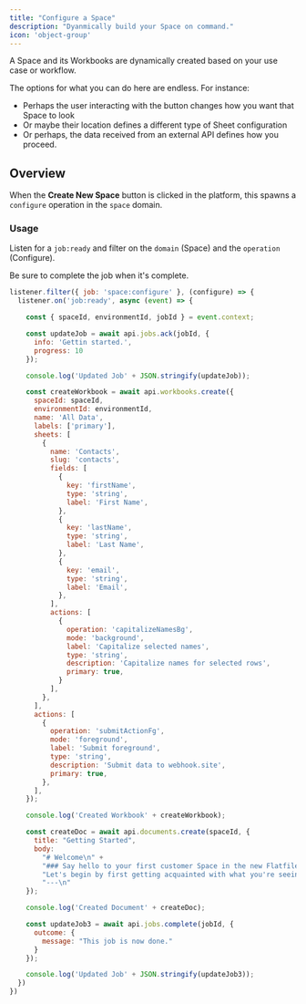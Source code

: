 ```yaml
---
title: "Configure a Space"
description: "Dyanmically build your Space on command."
icon: 'object-group'
---
```


A Space and its Workbooks are dynamically created based on your use case or workflow. 

The options for what you can do here are endless. For instance:
- Perhaps the user interacting with the button changes how you want that Space to look
- Or maybe their location defines a different type of Sheet configuration
- Or perhaps, the data received from an external API defines how you proceed.



## Overview

When the **Create New Space** button is clicked in the platform, this spawns a `configure` operation in the `space` domain. 

### Usage

Listen for a `job:ready` and filter on the `domain` (Space) and the `operation` (Configure). 

<Tip>Be sure to complete the job when it's complete.</Tip>

<CodeGroup>

```jsx listener.js
listener.filter({ job: 'space:configure' }, (configure) => {
  listener.on('job:ready', async (event) => {

    const { spaceId, environmentId, jobId } = event.context;

    const updateJob = await api.jobs.ack(jobId, {
      info: 'Gettin started.',
      progress: 10
    });

    console.log('Updated Job' + JSON.stringify(updateJob));

    const createWorkbook = await api.workbooks.create({
      spaceId: spaceId,
      environmentId: environmentId,
      name: 'All Data',
      labels: ['primary'],
      sheets: [
        {
          name: 'Contacts',
          slug: 'contacts',
          fields: [
            {
              key: 'firstName',
              type: 'string',
              label: 'First Name',
            },
            {
              key: 'lastName',
              type: 'string',
              label: 'Last Name',
            },
            {
              key: 'email',
              type: 'string',
              label: 'Email',
            },
          ],
          actions: [
            {
              operation: 'capitalizeNamesBg',
              mode: 'background',
              label: 'Capitalize selected names',
              type: 'string',
              description: 'Capitalize names for selected rows',
              primary: true,
            }
          ],
        },
      ],
      actions: [
        {
          operation: 'submitActionFg',
          mode: 'foreground',
          label: 'Submit foreground',
          type: 'string',
          description: 'Submit data to webhook.site',
          primary: true,
        },
      ],
    });

    console.log('Created Workbook' + createWorkbook);

    const createDoc = await api.documents.create(spaceId, {
      title: "Getting Started",
      body:
        "# Welcome\n" +
        "### Say hello to your first customer Space in the new Flatfile!\n" +
        "Let's begin by first getting acquainted with what you're seeing in your Space initially.\n" +
        "---\n"
    });

    console.log('Created Document' + createDoc);

    const updateJob3 = await api.jobs.complete(jobId, {
      outcome: {
        message: "This job is now done."
      }
    });

    console.log('Updated Job' + JSON.stringify(updateJob3));
  })
})
```
</CodeGroup>


